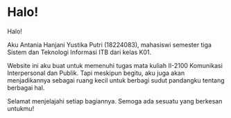 # Halo! {.unnumbered}

Halo!

Aku Antania Hanjani Yustika Putri (18224083), mahasiswi semester tiga Sistem dan Teknologi Informasi ITB dari kelas K01.

Website ini aku buat untuk memenuhi tugas mata kuliah II-2100 Komunikasi Interpersonal dan Publik. Tapi meskipun begitu, aku juga akan menjadikannya sebagai ruang kecil untuk berbagi sudut pandangku tentang berbagai hal.

Selamat menjelajahi setiap bagiannya. Semoga ada sesuatu yang berkesan untukmu!